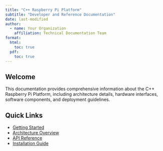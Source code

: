 ```yaml
---
title: "C++ Raspberry Pi Platform"
subtitle: "Developer and Reference Documentation"
date: last-modified
author:
  - name: Your Organization
    affiliation: Technical Documentation Team
format:
  html:
    toc: true
  pdf:
    toc: true
---
```


## Welcome

This documentation provides comprehensive information about the C++ Raspberry Pi Platform, including architecture details, hardware interfaces, software components, and deployment guidelines.

## Quick Links

- [Getting Started](sections/1-introduction/getting-started.qmd)
- [Architecture Overview](sections/2-architecture/high-level-design.qmd)
- [API Reference](sections/4-software/api-documentation.qmd)
- [Installation Guide](sections/5-deployment/installation.qmd) 